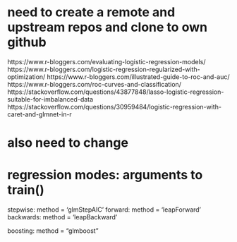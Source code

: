
# need to create a remote and upstream repos and clone to own github

https://www.r-bloggers.com/evaluating-logistic-regression-models/
https://www.r-bloggers.com/logistic-regression-regularized-with-optimization/
https://www.r-bloggers.com/illustrated-guide-to-roc-and-auc/
https://www.r-bloggers.com/roc-curves-and-classification/
https://stackoverflow.com/questions/43877848/lasso-logistic-regression-suitable-for-imbalanced-data
https://stackoverflow.com/questions/30959484/logistic-regression-with-caret-and-glmnet-in-r

# also need to change

# regression modes: arguments to train()

stepwise: method = 'glmStepAIC'
forward: method = 'leapForward'
backwards: method = 'leapBackward'

boosting: method = "glmboost"